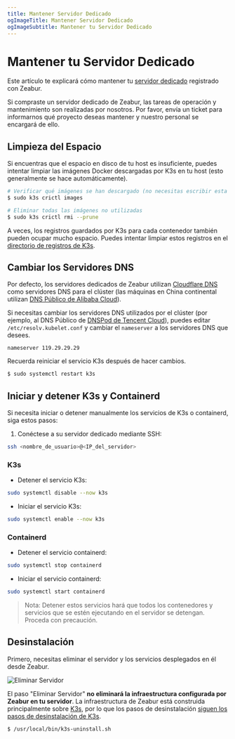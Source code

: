 ```yaml
---
title: Mantener Servidor Dedicado
ogImageTitle: Mantener Servidor Dedicado
ogImageSubtitle: Mantener tu Servidor Dedicado
---
```



# Mantener tu Servidor Dedicado

Este artículo te explicará cómo mantener tu [servidor dedicado](../dedicated-server) registrado con Zeabur.

<Callout>
    Si compraste un servidor dedicado de Zeabur, las tareas de operación y mantenimiento son realizadas por nosotros.
    Por favor, envía un ticket para informarnos qué proyecto deseas mantener y nuestro personal se encargará de ello.
</Callout>

## Limpieza del Espacio

Si encuentras que el espacio en disco de tu host es insuficiente, puedes intentar limpiar las imágenes Docker descargadas por K3s en tu host (esto generalmente se hace automáticamente).

```bash
# Verificar qué imágenes se han descargado (no necesitas escribir esta línea)
$ sudo k3s crictl images

# Eliminar todas las imágenes no utilizadas
$ sudo k3s crictl rmi --prune
```

A veces, los registros guardados por K3s para cada contenedor también pueden ocupar mucho espacio. Puedes intentar limpiar estos registros en el [directorio de registros de K3s](https://docs.k3s.io/faq#where-are-the-k3s-logs).

## Cambiar los Servidores DNS

Por defecto, los servidores dedicados de Zeabur utilizan [Cloudflare DNS](https://1.1.1.1/) como servidores DNS para el clúster (las máquinas en China continental utilizan [DNS Público de Alibaba Cloud](https://www.alidns.com/)).

Si necesitas cambiar los servidores DNS utilizados por el clúster (por ejemplo, al DNS Público de [DNSPod de Tencent Cloud](https://www.dnspod.cn/products/publicdns)), puedes editar `/etc/resolv.kubelet.conf` y cambiar el `nameserver` a los servidores DNS que desees.

```
nameserver 119.29.29.29
```

Recuerda reiniciar el servicio K3s después de hacer cambios.

```bash
$ sudo systemctl restart k3s
```

## Iniciar y detener K3s y Containerd

Si necesita iniciar o detener manualmente los servicios de K3s o containerd, siga estos pasos:

1. Conéctese a su servidor dedicado mediante SSH:

```bash
ssh <nombre_de_usuario>@<IP_del_servidor>
```

### K3s

- Detener el servicio K3s:

```bash
sudo systemctl disable --now k3s
```

- Iniciar el servicio K3s:

```bash
sudo systemctl enable --now k3s
```

### Containerd

- Detener el servicio containerd:

```bash
sudo systemctl stop containerd
```

- Iniciar el servicio containerd:

```bash
sudo systemctl start containerd
```

> Nota: Detener estos servicios hará que todos los contenedores y servicios que se estén ejecutando en el servidor se detengan. Proceda con precaución.

## Desinstalación

Primero, necesitas eliminar el servidor y los servicios desplegados en él desde Zeabur.

![Eliminar Servidor](/dedicated-server/remove-server.webp)

El paso "Eliminar Servidor" **no eliminará la infraestructura configurada por Zeabur en tu servidor**. La infraestructura de Zeabur está construida principalmente sobre [K3s](https://k3s.io/), por lo que los pasos de desinstalación [siguen los pasos de desinstalación de K3s](https://docs.k3s.io/installation/uninstall).

```bash
$ /usr/local/bin/k3s-uninstall.sh
```
